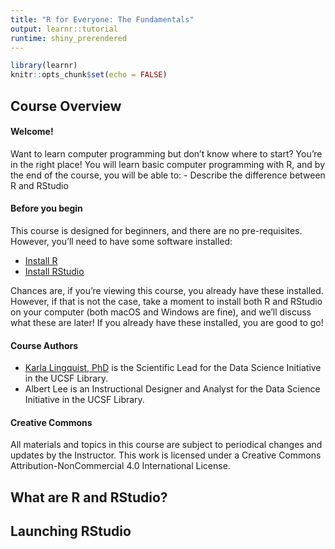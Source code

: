 ```yaml
---
title: "R for Everyone: The Fundamentals"
output: learnr::tutorial
runtime: shiny_prerendered
---
```


```r
library(learnr)
knitr::opts_chunk$set(echo = FALSE)
```

## Course Overview

#### Welcome!
Want to learn computer programming but don't know where to start? You're in the right place! You will learn basic computer programming with R, and by the end of the course, you will be able to:
- Describe the difference between R and RStudio

#### Before you begin
This course is designed for beginners, and there are no pre-requisites. However, you'll need to have some software installed:

- [Install R](https://cran.r-project.org/)
- [Install RStudio](https://www.rstudio.com/products/rstudio/download/)

Chances are, if you're viewing this course, you already have these installed. However, if that is not the case, take a moment to install both R and RStudio on your computer (both macOS and Windows are fine), and we'll discuss what these are later! If you already have these installed, you are good to go!

#### Course Authors
- [Karla Lingquist, PhD](http://profiles.ucsf.edu/karla.lindquist) is the Scientific Lead for the Data Science Initiative in the UCSF Library.
- Albert Lee is an Instructional Designer and Analyst for the Data Science Initiative in the UCSF Library.

#### Creative Commons
All materials and topics in this course are subject to periodical changes and updates by the Instructor. This work is licensed under a Creative Commons Attribution-NonCommercial 4.0 International License.


## What are R and RStudio?

## Launching RStudio
